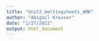 ```yaml
---
title: "Unit2_meltingsheets_AMK"
author: "Abigail Kreuser"
date: "1/27/2022"
output: html_document
---
```


```r

```

